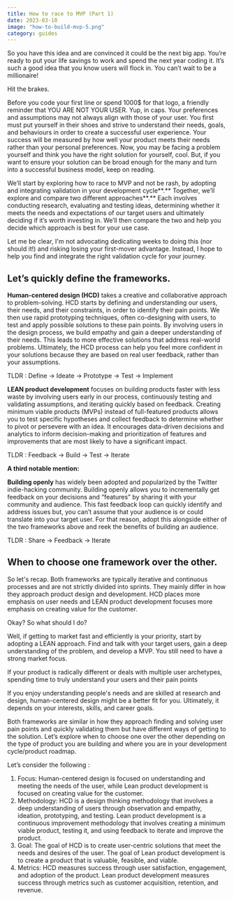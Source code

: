 ```yaml
---
title: How to race to MVP (Part 1)
date: 2023-03-10
image: "how-to-build-mvp-5.png"
category: guides
---
```


So you have this idea and are convinced it could be the next big app. You’re ready to put your life savings to work and spend the next year coding it. It’s such a good idea that you know users will flock in. You can’t wait to be a millionaire!

Hit the brakes.

Before you code your first line or spend 1000$ for that logo, a friendly reminder that YOU ARE NOT YOUR USER. Yup, in caps. Your preferences and assumptions may not always align with those of your user. You first must put yourself in their shoes and strive to understand their needs, goals, and behaviours in order to create a successful user experience. Your success will be measured by how well your product meets their needs rather than your personal preferences. Now, you may be facing a problem yourself and think you have the right solution for yourself, cool. But, if you want to ensure your solution can be broad enough for the many and turn into a successful business model, keep on reading.

We’ll start by exploring how to race to MVP and not be rash, by adopting and integrating validation in your development cycle**.** Together, we’ll explore and compare two different approaches**.** Each involves conducting research, evaluating and testing ideas, determining whether it meets the needs and expectations of our target users and ultimately deciding if it’s worth investing in. We’ll then compare the two and help you decide which approach is best for your use case.

Let me be clear, I'm not advocating dedicating weeks to doing this (nor should it!) and risking losing your first-mover advantage. Instead, I hope to help you find and integrate the right validation cycle for your journey.

## **Let’s quickly define the frameworks.**

**Human-centered design (HCD)** takes a creative and collaborative approach to problem-solving. HCD starts by defining and understanding our users, their needs, and their constraints, in order to identify their pain points. We then use rapid prototyping techniques, often co-designing with users, to test and apply possible solutions to these pain points. By involving users in the design process, we build empathy and gain a deeper understanding of their needs. This leads to more effective solutions that address real-world problems. Ultimately, the HCD process can help you feel more confident in your solutions because they are based on real user feedback, rather than your assumptions.

TLDR : Define → Ideate → Prototype → Test → Implement

**LEAN product development** focuses on building products faster with less waste by involving users early in our process, continuously testing and validating assumptions, and iterating quickly based on feedback. Creating minimum viable products (MVPs) instead of full-featured products allows you to test specific hypotheses and collect feedback to determine whether to pivot or persevere with an idea. It encourages data-driven decisions and analytics to inform decision-making and prioritization of features and improvements that are most likely to have a significant impact.

TLDR : Feedback → Build → Test → Iterate

**A third notable mention:**

**Building openly** has widely been adopted and popularized by the Twitter indie-hacking community. Building openly allows you to incrementally get feedback on your decisions and “features” by sharing it with your community and audience. This fast feedback loop can quickly identify and address issues but, you can’t assume that your audience is or could translate into your target user. For that reason, adopt this alongside either of the two frameworks above and reek the benefits of building an audience.

TLDR : Share → Feedback → Iterate

## When to choose one framework over the other.

So let's recap. Both frameworks are typically iterative and continuous processes and are not strictly divided into sprints. They mainly differ in how they approach product design and development. HCD places more emphasis on user needs and LEAN product development focuses more emphasis on creating value for the customer.

Okay? So what should I do?

Well, if getting to market fast and efficiently is your priority, start by adopting a LEAN approach. Find and talk with your target users, gain a deep understanding of the problem, and develop a MVP. You still need to have a strong market focus.

If your product is radically different or deals with multiple user archetypes, spending time to truly understand your users and their pain points

If you enjoy understanding people's needs and are skilled at research and design, human-centered design might be a better fit for you. Ultimately, it depends on your interests, skills, and career goals.

Both frameworks are similar in how they approach finding and solving user pain points and quickly validating them but have different ways of getting to the solution. Let’s explore when to choose one over the other depending on the type of product you are building and where you are in your development cycle/product roadmap.

Let’s consider the following :

1. Focus: Human-centered design is focused on understanding and meeting the needs of the user, while Lean product development is focused on creating value for the customer.
2. Methodology: HCD is a design thinking methodology that involves a deep understanding of users through observation and empathy, ideation, prototyping, and testing. Lean product development is a continuous improvement methodology that involves creating a minimum viable product, testing it, and using feedback to iterate and improve the product.
3. Goal: The goal of HCD is to create user-centric solutions that meet the needs and desires of the user. The goal of Lean product development is to create a product that is valuable, feasible, and viable.
4. Metrics: HCD measures success through user satisfaction, engagement, and adoption of the product. Lean product development measures success through metrics such as customer acquisition, retention, and revenue.
